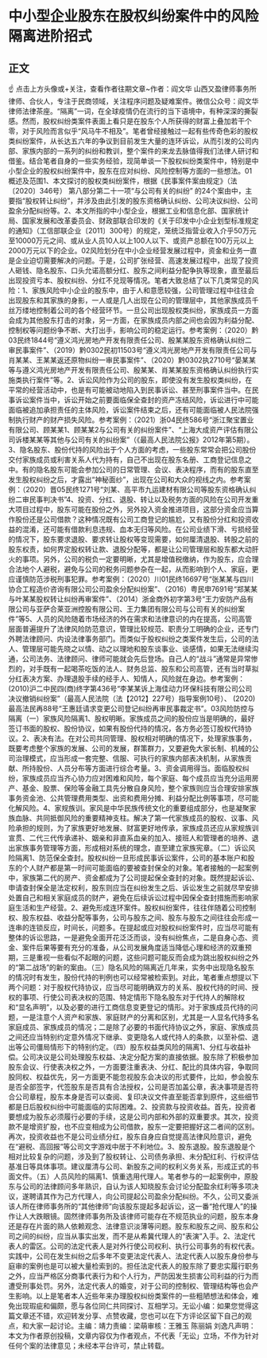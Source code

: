 # 中小型企业股东在股权纠纷案件中的风险隔离进阶招式
## 正文
☝ 点击上方头像或+关注，查看作者往期文章~作者：阎文华 山西又盈律师事务所律师、合伙人，专注于民商领域，关注程序问题及疑难案件。微信公众号：阎文华律师法律茶座。“隔离”一词，在全球疫情仍在流行的当下语境中，有种深深的撕裂感。然而，股权纠纷类案件表面上看只是在股东个人所获得的财富上叠加若干个零，对于风险而言似乎“风马牛不相及”。笔者曾经接触过一起有些传奇色彩的股权类纠纷案件，从长达五六年的争议到目前发生大量的连环诉讼，从而引发的公司内部、家族内部的一系列的纠纷和教训，整个案件的来龙去脉值得我们法律人研讨和借鉴。结合笔者自身的一些实务经验，现简单谈一下股权纠纷类案件中，特别是中小型企业的股权纠纷案件中，股东在应对纠纷、风险控制等方面的一些想法。01概述及范围1、本文探讨的股权类纠纷案件，根据《民事案件案由规定》（法〔2020〕346号） 第八部分第二十一项“与公司有关的纠纷” 的24个案由中，主要指“股权转让纠纷”，并涉及由此引发的股东资格确认纠纷、公司决议纠纷、公司盈余分配纠纷等。2、本文所指的中小型企业，根据工业和信息化部、国家统计局、国家发展和改革委员会、财政部联合印发的《关于印发中小企业划型标准规定的通知》（工信部联企业〔2011〕300号）的规定，笼统泛指营业收入介乎50万元至10000万元之间、或从业人员10人以上100人以下、或资产总额在100万元以上2000万元以下的企业。02风险划分在中小企业经营发展过程中，资金和业务一直是企业迫切需要解决的问题。于是，公司扩张经营、高速发展过程中，出现了投资人砸钱、隐名股东、口头允诺高额分红、股东之间利益分配争执等现象，直至最后出现投资亏本、股权纠纷、分红不兑现等情况。笔者大致总结了以下几类常见的风险：1、家族风险中小企业的股东中，由于人和意愿较强，公司管理过程中往往会出现股东和其家族的身影，一人或是几人出现在公司的管理层中，其他家族成员千丝万缕地控制着公司的各个经营环节。一旦公司出现股权类纠纷，家族成员一方面会成为其他股东打击的对象，另一方面，在家族成员内部之间也会因为利益分配、控制权等问题纷争不断、大打出手，影响公司的稳定运行。参考案例：（2020）黔03民终1844号“遵义鸿光房地产开发有限责任公司、殷某某股东资格确认纠纷二审民事案件”、（2019）黔0302民初11503号“遵义鸿光房地产开发有限责任公司与肖某某、王某某返还原物纠纷一审民事案件”、（2020）黔0302执2710号“晏某某等与遵义鸿光房地产开发有限责任公司、殷某某、肖某某股东资格确认纠纷执行实施类执行案件”等。2、诉讼风险作为公司的股东，即使没有发生股权类纠纷，在平常的经营活动中，也是有可能被动地陷入到民事诉讼、甚至刑事案件当中。在民事诉讼案件当中，诉讼开始之前要面临保全查封的资产冻结风险，诉讼进行中可能面临被追加承担责任的主体风险，诉讼案件结束之后，还有可能面临被人民法院强制执行财产的财产损失风险。参考案例：（2021）浙04民终586号“浙江聚宝置业有限公司、顾某某1、顾某某2与公司有关的纠纷案件”、“上海大成资产评估有限公司诉楼某某等其他与公司有关的纠纷案”（《最高人民法院公报》2012年第5期）。3、隐名股东、股份代持的风险出于个人方面的考虑，一些股东常常会把公司股份交付家族成员或利害关系人代为持有，自己不出现在股东名册、工商登记信息之中。有的隐名股东可能会参加公司的日常管理、会议、表决程序，而有的股东直至发生股权纠纷之后，才露出“神秘面纱”，出现在公司和大众的视线之内。参考案例：（2020）晋05民终1271号“刘某、高平市九运建材有限公司等股东资格确认纠纷二审民事判决书”4、投资、分红、退股、转让以及税务方面的风险在公司开发重大项目过程中，股东可能在股份之外，另外投入资金推进项目，这部分资金应当算作股份还是公司借款？这种情况既有公司工商登记的尴尬，又有股份分红和投资收益的混淆，还可能有借款利息违规、血本无归等风险。在公司业绩下滑、亏损经营的情况下，股东要求退股、要求转让股权等变现需要，如何厘清退股、转股之前的股东权责，如何界定股权转让款、退股分配等，都是让公司管理层和股东都大动肝火的事项。另外，公司的税负一定要明晰，尤其是增值税缴纳，作为股东，应合理合法地个人避税，避免与公司的税务问题参杂在一起，从而影响到个人、家庭，更应谨慎防范涉税刑事犯罪。参考案例：（2020）川01民终16697号“张某某与四川协合工程造价咨询有限公司公司盈余分配纠纷案”、（2016）粤民申7691号“郑某某与叶某某股权转让纠纷再审案件”、（2014）浙金商外初字第3号“王力安防产品有限公司与亚萨合莱亚洲控股有限公司、王力集团有限公司与公司有关的纠纷案件”等5、人员的风险随着市场经济的外在需求和法律意识的内在提高，公司高管层面普遍提升了法律风险防范意识，管理比较规范、职责分工明确的企业，还专门外聘法律顾问、内设法律事务部门。而类似于股权纠纷之类案件发生后，公司的法人、管理层可能先晓之以情、动之以理地和股东谈事业、谈感情，如果无法继续沟通，公司法务、法律顾问、律师可能就会先后登场。自己人的“战斗”通常是异常惨烈的，对手既有一起喝茶吃饭的法人、财务总监、股东和公司高管，还有当时草拟分红表决方案、办理退股手续的经手人、知情人，风险就在身边。参考案例：(2010)沪二中民四(商)终字第436号“李某某诉上海佳动力环保科技有限公司公司决议撤销纠纷案”（最高人民法院（法【2012】227号）指导案例10号）、 (2020)最高法民再88号“王惠廷请求变更公司登记纠纷再审民事裁定书”。03风险防控与隔离（一）家族风险隔离1、股权明晰。家族成员之间的股份应当是明确的，最好签订书面的股权、股份协议，如果有股份代持的情况，各方务必签订股权代持协议。2、表决有法。在对公司共同管理、股权相对明确的情况下，处理家族事务，既要考虑整个家族的发展、公司的发展，群策群力，又要避免大家长制、机械的公司治理模式，应当形成一套完整、信服、可执行的家族内部表决机制，从家族贡献、所持股份、人员分布等方面进行综合考量。3、资金调用得当。面临股权纠纷，家族成员应当齐心协力应对困难和风险，每个家庭、每个成员应当充分运用房产、基金、股票、保险等金融工具先分散自身风险，整个家族则应当合理安排家族事务资金池、公共管理费用类型、出资和费用分摊、利益分配比例等事项，尽可能化解风险。4、家规族训。家风是中华民族传统文化的重要组成部分，也是凝聚家族血脉、共同抵御风险的重要精神支柱。解决了第一代家族成员的股权、议事、风险承担的规则，为了家族更好地发展、财富更好地传承，家族成员还应从家规族训宣贯、二代三代传承递补、姻亲和非直系血亲的加入、接班人和管理者的培养、退出家族事务管理等方面，形成相对系统的理念，直至建立家族宪章。（二）诉讼风险隔离1、防范保全查封。股权纠纷一旦形成民事诉讼案件，公司的基本账户和股东的个人财产都是第一时间可能面临的要被查封保全的对象。笔者接触的一起案例中，家族第二代的房产、资金都成为了公司提起保全查封的对象。既然提起诉讼、申请查封保全是法定权利，股东则应当在纠纷发生之后、诉讼发生之前就尽早安排处置自己和相关家庭成员的财产，避免在后续诉讼过程中因保全查封措施而影响家庭生活和生产经营。2、避免形成连环案件。股权纠纷案件，往往伴随着公司控制权、股东权益、收益分配等事务，公司与股东之间、股东与股东之间往往会形成一连串的连锁反应，时间长，问题多。在提起或应对股权纠纷案件时，应当尽可能有整体的诉讼思路，一是避免全面开花泛泛而谈，没有纠纷焦点，二是自身心态、资金、案件后果等要有充分的准备，从公司发展角度适当降低心理和经济的双重预期，三是重视一些看似不起眼的问题，这些问题可能反而会成为跳出股权纠纷之外的“第二战场”的新的案由。（三）隐名风险的隔离近几年来，实务中出现隐名股东的情况时有发生，股份代持的判例也可以经常被检索到。对此，笔者重点想提以下两个问题：对于股权代持协议，应当尽可能明确双方的关系、股权代持的时间、授权的事项、行使公司表决权的范围、特定情形下隐名股东对于代持人的解除权和“显名声明”，以及必要的进行工商信息变更登记的情形。对于家族成员代持的问题，一是注意个人资产和家族、家庭财产的分离和区别，尤其是一人显名代持多名家庭成员、家族成员的情况；二是除了必要的书面代持协议之外，家庭、家族成员之间还应当特别约定意外情况下继承、变更隐名人或代持人的条款，以至补偿、退出等公司僵局情形下的特别约定。（四）股东权益类风险的隔离1、分红与收益补偿。公司决议是公司处理股东权益、决定分配方案的直接依据。股东除了积极参加股东会议、行使表决权之外，一方面要注重表决、分红、配比的具体内容，争取同股同权、权益优先，另一方面更不能忽视股东会决议的形式要件，比如，参会股东是否全部签字，代签股东是否具有合法授权，公司是否加盖公章，表决事项是否符合公司章程，股东本身是否可以查阅、复印决议文件直至能否拿到原件，这些细节都是日后股权纠纷中可能面临的实际困难。2、投资款与投资收益。首先，投资者要想成为股东必须履行必要的手续，这是公司内部和外部的双重要求。其次，投资款不是增资扩股，也不应变相成为公司借款，股东一定要把握好这二者间的区别。再次，投资收益也不是公司业绩分红，股东自身应自觉提高法律风险意识，避免在“避税、高回报”等公司文字游戏中居于不利地位。3、股东退股。股东退股是个相对比较复杂的问题，涉及到了股权转让、公司债务承担、未分配红利、行权评估基准日等具体事项。建议厘清与公司、新股东之间的权利义务关系，形成正式的书面文件。（五）人员风险的隔离1、慎重选用代理人。笔者参与的一起案例中，原股东与公司的法律顾问多年熟识，自认为该人知晓股东会讨论分配盈余红利等多项决议，遂聘请其作为己方代理人，向公司提起公司盈余分配纠纷。不久，公司又委派该人所在律师事务所的“其他律师”向该股东提起多起诉讼，这一番“抢代理人”的操作让人大跌眼镜。固然律师事务所及该律师可能存在不规范执业的问题，股东本身还是存在片面的熟人依赖观念、法律意识淡薄等问题。股东和股东之间、股东和公司之间的纠纷，应当从事实出发，而不是从希冀代理人的“表演”入手。2、法定代表人的雷区。公司的法定代表人是对外行使公司权利、执行公司事务的有权代表。实践中，公司在发生纠纷之后多年不变更法定代表人、法定代表人以股东身份参与庭审的案例也是可以被大量检索到的。担任法定代表人的股东除了要忠实履行职务之外，应当严格区分商事代表行为和个人行为，严防因发生损害公司利益的行为而遭受刑事处罚。另外，法定代表人的婚变，对于公司的控制权、管理结构等也会产生影响。以上是笔者本人近些年来办理股权纠纷类案件的一些粗陋想法和体会，难免出现瑕疵和偏颇，愿与各位同仁共同探讨、互相学习。无讼小编：如果您觉得这篇文章还不错，欢迎转发分享、点赞收藏，您也可以在下方评论区留下自己的观点，和大家一起讨论。主编：靖力责编：梁萌审核：王雅玉 陈丽娟 刘逸凡声明：本文为作者原创投稿，文章内容仅为作者观点，不代表「无讼」立场，不作为针对任何个案的法律意见；未经本平台许可，禁止转载。